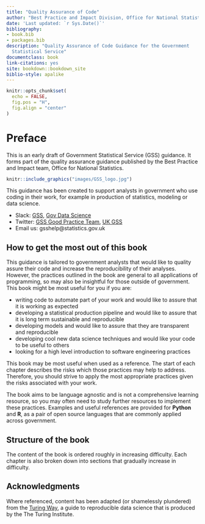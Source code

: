 ---
title: "Quality Assurance of Code"
author: "Best Practice and Impact Division, Office for National Statistics"
date: 'Last updated: `r Sys.Date()`'
bibliography:
- book.bib
- packages.bib
description: "Quality Assurance of Code Guidance for the Government
  Statistical Service"
documentclass: book
link-citations: yes
site: bookdown::bookdown_site
biblio-style: apalike
---

```{r, include = FALSE}
knitr::opts_chunk$set(
  echo = FALSE,
  fig.pos = "H",
  fig.align = "center"
)
```


# Preface {-}

This is an early draft of Government Statistical Service (GSS) guidance.
It forms part of the quality assurance guidance published by the Best Practice and Impact team, Office for National Statistics.

```{r out.width = "50%"}
knitr::include_graphics("images/GSS_logo.jpg")
```

This guidance has been created to support analysts in government who use coding in their work, for example in production of statistics, modeling or data science.

- Slack: [GSS](https://gov-stats-service.slack.com), [Gov Data Science](https://govdatascience.slack.com)
- Twitter: [GSS Good Practice Team](https://twitter.com/gssgoodpractice), [UK GSS](https://twitter.com/ukgss)
- Email us: gsshelp@statistics.gov.uk


## How to get the most out of this book {-}

This guidance is tailored to government analysts that would like to quality assure their code and increase the reproducibility of their analyses.
However, the practices outlined in the book are general to all applications of programming, so may also be insightful for those outside of government.
This book might be most useful for you if you are:

- writing code to automate part of your work and would like to assure that it is working as expected
- developing a statistical production pipeline and would like to assure that it is long term sustainable and reproducible
- developing models and would like to assure that they are transparent and reproducible
- developing cool new data science techniques and would like your code to be useful to others
- looking for a high level introduction to software engineering practices

This book may be most useful when used as a reference. The start of each chapter describes the risks which those practices may help to address.
Therefore, you should strive to apply the most appropriate practices given the risks associated with your work.

The book aims to be language agnostic and is not a comprehensive learning resource, so you may often need to study further resources to implement these practices. Examples and useful references are provided for **Python** and **R**, as a pair of open source languages that are commonly applied across government.


## Structure of the book {-}

The content of the book is ordered roughly in increasing difficulty. Each chapter is also broken down into sections that gradually increase in difficulty.


## Acknowledgments {-}

Where referenced, content has been adapted (or shamelessly plundered) from the [Turing Way](https://the-turing-way.netlify.com), a guide to reproducible data science that is produced by the The Turing Institute.
